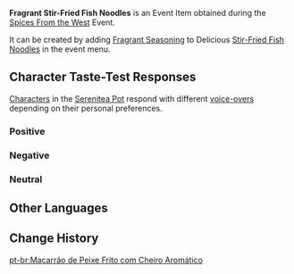{{Item Infobox
|id           = 101749
|image        = Item Fragrant Stir-Fried Fish Noodles.png
|type         = Consumables
|group2       = Event Items
|invCategory  = Precious Items
|group        = Fragrant Dishes
|rarity       = 2
|description  = A delicious dish with some extra seasoning! It gives off a titillating aroma... But whose tastes will this dish suit? Invite your friends, invite your pals &mdash; get them to try this new dish!
|source1      = [[Spices From the West]] Event
|event        = Spices From the West
}}
'''Fragrant Stir-Fried Fish Noodles''' is an Event Item obtained during the [[Spices From the West]] Event.

It can be created by adding [[Fragrant Seasoning]] to Delicious [[Stir-Fried Fish Noodles]] in the event menu.

==Character Taste-Test Responses==
[[Characters]] in the [[Serenitea Pot]] respond with different [[Spices From the West/Voice-Overs|voice-overs]] depending on their personal preferences.

===Positive===
{{Card List|Diona,Hu Tao,Kaedehara Kazuha,Kamisato Ayato,Klee,Kujou Sara}}

===Negative===
{{Card List|Eula,Ganyu,Lisa,Noelle,Sangonomiya Kokomi,Venti,Xiangling}}

===Neutral===
{{Card List|Albedo,Amber,Arataki Itto,Barbara,Beidou,Bennett,Chongyun,Diluc,Fischl,Gorou,Jean,Kaeya,Kamisato Ayaka,Keqing,Mona,Ningguang,Qiqi,Raiden Shogun,Razor,Rosaria,Sayu,Shenhe,Sucrose,Tartaglia,Thoma,Xiao,Xingqiu,Xinyan,Yae Miko,Yanfei,Yelan,Yoimiya,Yun Jin,Zhongli}}

==Other Languages==
{{Other Languages|default_hidden = 1
|en      = Fragrant Stir-Fried Fish Noodles
|zhs     = 香气四溢的干炒鱼河
|zhs_rm  = Xiāngqìsìyì de Gànchǎo Yúhé
|zht     = 香氣四溢的乾炒魚河
|zht_rm  = Xiāngqìsìyì de Gànchǎo Yúhé
|ja      = 香り高い魚肉の焼き麺
|ja_rm   = Kaoritakai Gyoniku no Yakimen
|ko      = 향기로운 생선 볶음면
|ko_rm   = Hyanggiroun Saeng'seon Bokkeummyeon
|es      = Tallarines fritos con pescado aromáticos
|fr      = Nouilles sautées au poisson (parfumées)
|ru      = Ароматная жареная рыба с лапшой
|th      = Stir-Fried Fish Noodles หอมกรุ่น
|th_rm   = Stir-Fried Fish Noodles Hom Krun
|vi      = Phở Xào Cá Thơm Lừng
|de      = Duftende gebratene Bandnudeln mit Fisch
|id      = Fragrant Stir-Fried Fish Noodles
|pt      = Macarrão de Peixe Frito com Cheiro Aromático
}}

==Change History==
{{Change History|2.6}}

[[pt-br:Macarrão de Peixe Frito com Cheiro Aromático]]